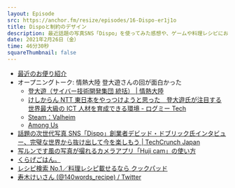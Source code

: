 ```yaml
---
layout: Episode
src: https://anchor.fm/resize/episodes/16-Dispo-er1j1o
title: Dispoと制約のデザイン
description: 最近話題の写真SNS「Dispo」を使ってみた感想や、ゲームや料理レシピにおける制約のデザインについて話しました。
date: 2021年2月26日（金）
time: 46分30秒
squareThumbnail: false
---
```


- [最近のお便り紹介](https://twitter.com/search?q=%23resizefm&f=live)
- オープニングトーク: 情熱大陸 登大遊さんの回が面白かった
  - [登大遊（サイバー技術開発集団 統括） | 情熱大陸](https://www.mbs.jp/jounetsu/2021/02_07.shtml)
  - [けしからん NTT 東日本をやっつけようと思った　登大遊氏が注目する世界最大級の ICT 人材を育成できる環境 - ログミー Tech](https://logmi.jp/tech/articles/323875)
  - [Steam：Valheim](https://store.steampowered.com/app/892970/Valheim/?l=japanese)
  - [Among Us](https://www.innersloth.com/gameAmongUs.php)
- [話題の次世代写真 SNS「Dispo」創業者デビッド・ドブリック氏インタビュー、完璧な世界から抜け出して今を楽しもう | TechCrunch Japan](https://jp.techcrunch.com/2021/02/16/offtopic-dispo/)
- [写ルンです風の写真が撮れるカメラアプリ「Huji cam」の使い方](https://kanntann.com/how-to-use-huji-cam)
- [くらげごはん。](https://kurage.hatenablog.com/)
- [レシピ検索 No.1／料理レシピ載せるなら クックパッド](https://cookpad.com/)
- [寿木けいさん (@140words_recipe) / Twitter](https://twitter.com/140words_recipe)

